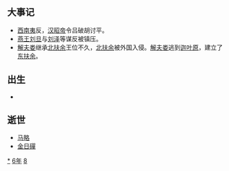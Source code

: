 {{yearTOC|-86|西汉'''[[始元_(汉昭帝)|始元]]元年'''}}

== 大事记 ==
*[[西南夷|西南夷]]反，[[汉昭帝|汉昭帝]]令吕破胡讨平。
*[[燕王|燕王]][[刘旦|刘旦]]与[[刘泽|刘泽]]等谋反被镇压。
*[[解夫娄|解夫娄]]继承[[北扶余|北扶余]]王位不久，[[北扶余|北扶余]]被外国入侵。[[解夫娄|解夫娄]]逃到[[迦叶原|迦叶原]]，建立了[[东扶余|东扶余]]。

== 出生 ==
*

== 逝世 ==
{{Wikisource year mention}}
*[[马略|马略]]
*[[金日磾|金日磾]]

[[Category:前86年|*]]
[[Category:前80年代|6年]]
[[Category:前1世纪各年|8]]